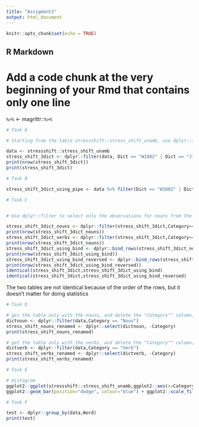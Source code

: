 ```yaml
---
title: "Assigment3"
output: html_document
---
```


```r
knitr::opts_chunk$set(echo = TRUE)
```

## R Markdown

# Add a code chunk at the very beginning of your Rmd that contains only one line
`%>%` <- magrittr::`%>%`


```r

# Task A

# Starting from the table stressshift::stress_shift_unamb, use dplyr::filter to extract only the data taken from dictionaries “W1802”, “J1917”, and “C1687”. Store the resulting table in a variable called stress_shift_3dict. The resulting table, stress_shift_3dict, should have 451 rows. Add a line at the bottom of your chunk that checks this for you by printing the number of rows in the table.

data <- stressshift::stress_shift_unamb
stress_shift_3dict <- dplyr::filter(data, Dict == "W1802" | Dict == "J1917"| Dict == "C1687")
print(nrow(stress_shift_3dict))
print(stress_shift_3dict)

```


```r

# Task B

stress_shift_3dict_using_pipe <- data %>% filter(Dict == "W1802" | Dict == "J1917"| Dict == "C1687")

```


```r

# Task C


# Use dplyr::filter to select only the observations for nouns from the three dictionaries above, storing the result as stress_shift_3dict_nouns, and then only the observations for verbs from the three dictionaries above, storing the result as stress_shift_3dict_verbs. Use dplyr::bind_rows to combine the two into a single table called stress_shift_3dict_using_bind. Now change the order of arguments to dplyr::bind_rows (if you previously put the noun table first and the verb table second in the function call, put the verb table first and the noun table second) and save the result into stress_shift_3dict_using_bind_reversed.

stress_shift_3dict_nouns <- dplyr::filter(stress_shift_3dict,Category=="Noun")
print(nrow(stress_shift_3dict_nouns))
stress_shift_3dict_verbs <- dplyr::filter(stress_shift_3dict,Category=="Verb")
print(nrow(stress_shift_3dict_nouns))
stress_shift_3dict_using_bind <- dplyr::bind_rows(stress_shift_3dict_nouns,stress_shift_3dict_verbs)
print(nrow(stress_shift_3dict_using_bind))
stress_shift_3dict_using_bind_reversed <- dplyr::bind_rows(stress_shift_3dict_verbs,stress_shift_3dict_nouns)
print(nrow(stress_shift_3dict_using_bind_reversed))
identical(stress_shift_3dict,stress_shift_3dict_using_bind)
identical(stress_shift_3dict,stress_shift_3dict_using_bind_reversed)


```
The two tables are not identical because of the order of the rows, but it doesn't matter for doing statistics

```r

# Task D

# get the table only with the nouns, and delete the "Category"" column;
dictnoun <- dplyr::filter(data,Category == "Noun")
stress_shift_nouns_renamed <- dplyr::select(dictnoun, -Category)
print(stress_shift_nouns_renamed)

# get the table only with the verbs, and delete the "Category"" column;
dictverb <- dplyr::filter(data,Category == "Verb")
stress_shift_verbs_renamed <- dplyr::select(dictverb, -Category)
print(stress_shift_verbs_renamed)


```

```r

# Task E

# Histogram 
ggplot2::ggplot(stressshift::stress_shift_unamb,ggplot2::aes(x=Category, fill=Syllable)) +
ggplot2::geom_bar(position="dodge", colour="blue") + ggplot2::scale_fill_brewer(palette="Set1")
```


```r

# Task F

test <- dplyr::group_by(data,Word)
print(test)

```